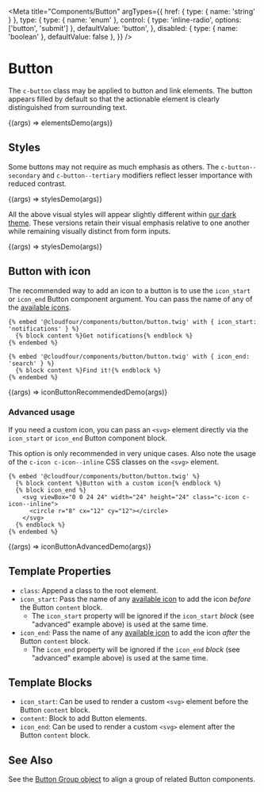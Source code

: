
<Meta
  title="Components/Button"
  argTypes={{
    href: { type: { name: 'string' } },
    type: {
      type: { name: 'enum' },
      control: { type: 'inline-radio', options: ['button', 'submit'] },
      defaultValue: 'button',
    },
    disabled: { type: { name: 'boolean' }, defaultValue: false },
  }}
/>

# Button

The `c-button` class may be applied to button and link elements. The button appears filled by default so that the actionable element is clearly distinguished from surrounding text.

<Canvas>
  <Story name="Elements">{(args) => elementsDemo(args)}</Story>
</Canvas>

## Styles

Some buttons may not require as much emphasis as others. The `c-button--secondary` and `c-button--tertiary` modifiers reflect lesser importance with reduced contrast.

<Canvas>
  <Story name="Styles">{(args) => stylesDemo(args)}</Story>
</Canvas>

All the above visual styles will appear slightly different within [our dark theme](/docs/design-themes--dark). These versions retain their visual emphasis relative to one another while remaining visually distinct from form inputs.

<Canvas>
  <Story name="Styles (Dark)" parameters={{ theme: 't-dark' }}>
    {(args) => stylesDemo(args)}
  </Story>
</Canvas>

## Button with icon

The recommended way to add an icon to a button is to use the `icon_start` or
`icon_end` Button component argument. You can pass the name of any of
the [available icons](/docs/design-icons--page).

```twig
{% embed '@cloudfour/components/button/button.twig' with { icon_start: 'notifications' } %}
  {% block content %}Get notifications{% endblock %}
{% endembed %}

{% embed '@cloudfour/components/button/button.twig' with { icon_end: 'search' } %}
  {% block content %}Find it!{% endblock %}
{% endembed %}
```

<Canvas>
  <Story name="Icon Basic">{(args) => iconButtonRecommendedDemo(args)}</Story>
</Canvas>

### Advanced usage

If you need a custom icon, you can pass an `<svg>` element directly via the
`icon_start` or `icon_end` Button component block.

This option is only recommended in very unique cases. Also note the usage of the
`c-icon c-icon--inline` CSS classes on the `<svg>` element.

```twig
{% embed '@cloudfour/components/button/button.twig' %}
  {% block content %}Button with a custom icon{% endblock %}
  {% block icon_end %}
    <svg viewBox="0 0 24 24" width="24" height="24" class="c-icon c-icon--inline">
      <circle r="8" cx="12" cy="12"></circle>
    </svg>
  {% endblock %}
{% endembed %}
```

<Canvas>
  <Story name="Icon Advanced">{(args) => iconButtonAdvancedDemo(args)}</Story>
</Canvas>

## Template Properties

- `class`: Append a class to the root element.
- `icon_start`: Pass the name of any [available icon](/docs/design-icons--page) to add the icon _before_ the Button `content` block.
  - The `icon_start` property will be ignored if the `icon_start` _block_ (see "advanced" example above) is used at the same time.
- `icon_end`: Pass the name of any [available icon](/docs/design-icons--page) to add the icon _after_ the Button `content` block.
  - The `icon_end` property will be ignored if the `icon_end` _block_ (see "advanced" example above) is used at the same time.

## Template Blocks

- `icon_start`: Can be used to render a custom `<svg>` element before the Button `content` block.
- `content`: Block to add Button elements.
- `icon_end`: Can be used to render a custom `<svg>` element after the Button `content` block.

## See Also

See the [Button Group object](/docs/objects-button-group--default-story) to align a group of related Button components.
